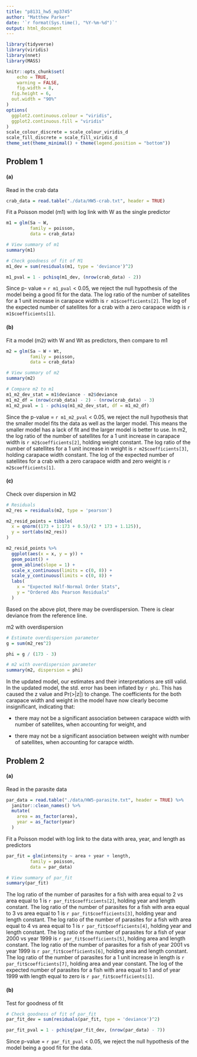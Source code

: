 ```yaml
---
title: "p8131_hw5_mp3745"
author: "Matthew Parker"
date: '`r format(Sys.time(), "%Y-%m-%d")`'
output: html_document
---
```


```r
library(tidyverse)
library(viridis)
library(nnet)
library(MASS)

knitr::opts_chunk$set(
	echo = TRUE,
	warning = FALSE,
	fig.width = 8, 
  fig.height = 6,
  out.width = "90%"
)
options(
  ggplot2.continuous.colour = "viridis",
  ggplot2.continuous.fill = "viridis"
)
scale_colour_discrete = scale_colour_viridis_d
scale_fill_discrete = scale_fill_viridis_d
theme_set(theme_minimal() + theme(legend.position = "bottom"))
```

## Problem 1

#### (a)

Read in the crab data
```r
crab_data = read.table("./data/HW5-crab.txt", header = TRUE)
```


Fit a Poisson model (m1) with log link with W as the single predictor
```r
m1 = glm(Sa ~ W, 
         family = poisson, 
         data = crab_data) 

# View summary of m1
summary(m1)

# Check goodness of fit of M1
m1_dev = sum(residuals(m1, type = 'deviance')^2)

m1_pval = 1 - pchisq(m1_dev, (nrow(crab_data) - 2))
```

Since p- value = `r m1_pval` < 0.05, we reject the null hypothesis of the model being a good fit for the data. The log ratio of the number of satellites for a 1 unit increase in carapace width is `r m1$coefficients[2]`. The log of the expected number of satellites for a crab with a zero carapace width is `r m1$coefficients[1]`.


#### (b)

Fit a model (m2) with W and Wt as predictors, then compare to m1
```r
m2 = glm(Sa ~ W + Wt, 
         family = poisson, 
         data = crab_data) 

# View summary of m2
summary(m2)

# Compare m2 to m1
m1_m2_dev_stat = m1$deviance - m2$deviance
m1_m2_df = (nrow(crab_data) - 2) - (nrow(crab_data) - 3) 
m1_m2_pval = 1 - pchisq(m1_m2_dev_stat, df = m1_m2_df) 
```

Since the p-value = `r m1_m2_pval` < 0.05, we reject the null hypothesis that the smaller model fits the data as well as the larger model. This means the smaller model has a lack of fit and the larger model is better to use. In m2, the log ratio of the number of satellites for a 1 unit increase in carapace width is `r m2$coefficients[2]`, holding weight constant. The log ratio of the number of satellites for a 1 unit increase in weight is `r m2$coefficients[3]`, holding carapace width constant. The log of the expected number of satellites for a crab with a zero carapace width and zero weight is `r m2$coefficients[1]`.


#### (c)

Check over dispersion in M2
```r
# Residuals
m2_res = residuals(m2, type = 'pearson')

m2_resid_points = tibble(
  x = qnorm((173 + 1:173 + 0.5)/(2 * 173 + 1.125)),
  y = sort(abs(m2_res))
)

m2_resid_points %>% 
  ggplot(aes(x = x, y = y)) +
  geom_point() + 
  geom_abline(slope = 1) + 
  scale_x_continuous(limits = c(0, 8)) +
  scale_y_continuous(limits = c(0, 8)) +
  labs(
    x = "Expected Half-Normal Order Stats",
    y = "Ordered Abs Pearson Residuals"
  )
```

Based on the above plot, there may be overdispersion. There is clear deviance from the reference line.

m2 with overdispersion
```r
# Estimate overdispersion parameter
g = sum(m2_res^2)

phi = g / (173 - 3)

# m2 with overdispersion parameter
summary(m2, dispersion = phi)
```

In the updated model, our estimates and their interpretations are still valid. In the updated model, the std. error has been inflated by `r phi`. This has caused the z value and Pr(>|z|) to change. The coefficients for the both carapace width and weight in the model have now clearly become insignificant, indicating that:

* there may not be a significant association between carapace width with number of satellites, when accounting for weight, and

* there may not be a significant association between weight with number of satellites, when accounting for carapce width.


## Problem 2

#### (a)

Read in the parasite data
```r
par_data = read.table("./data/HW5-parasite.txt", header = TRUE) %>% 
  janitor::clean_names() %>% 
  mutate(
    area = as_factor(area),
    year = as_factor(year)
  )
```


Fit a Poisson model with log link to the data with area, year, and length as predictors
```r
par_fit = glm(intensity ~ area + year + length, 
         family = poisson, 
         data = par_data) 

# View summary of par_fit
summary(par_fit)
```

The log ratio of the number of parasites for a fish with area equal to 2 vs area equal to 1 is `r par_fit$coefficients[2]`, holding year and length constant. The log ratio of the number of parasites for a fish with area equal to 3 vs area equal to 1 is `r par_fit$coefficients[3]`, holding year and length constant. The log ratio of the number of parasites for a fish with area equal to 4 vs area equal to 1 is `r par_fit$coefficients[4]`, holding year and length constant. The log ratio of the number of parasites for a fish of year 2000 vs year 1999 is `r par_fit$coefficients[5]`, holding area and length constant. The log ratio of the number of parasites for a fish of year 2001 vs year 1999 is `r par_fit$coefficients[6]`, holding area and length constant. The log ratio of the number of parasites for a 1 unit increase in length is `r par_fit$coefficients[7]`, holding area and year constant. The log of the expected number of parasites for a fish with area equal to 1 and of year 1999 with length equal to zero is `r par_fit$coefficients[1]`.


#### (b)

Test for goodness of fit
```r
# Check goodness of fit of par_fit
par_fit_dev = sum(residuals(par_fit, type = 'deviance')^2)

par_fit_pval = 1 - pchisq(par_fit_dev, (nrow(par_data) - 7))
```

Since p-value = `r par_fit_pval` < 0.05, we reject the null hypothesis of the model being a good fit for the data.